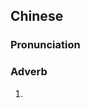 {{also|叮当}}
==Chinese==
{{zh-forms|s=叮当}}

===Pronunciation===
{{zh-pron
|m=dīngdāng
|c=ding1 dong1
|cat=adv
}}

===Adverb===
{{zh-adv}}

# {{alternative form of|丁當|lang=zh}}